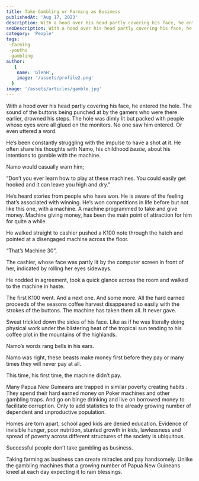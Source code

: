 ```yaml
---
title: Take Gambling or Farming as Business
publishedAt: 'Aug 17, 2023'
description: With a hood over his head partly covering his face, he entered the hole. 
seoDescription: With a hood over his head partly covering his face, he entered the hole. 
category: 'People'
tags: 
 -farming
 -youths
 -gambling
author:
   {
    name: 'GlenH',
    image: '/assets/profile2.png'
  }
image: '/assets/articles/gamble.jpg'
---
```


With a hood over his head partly covering his face, he entered the hole. The sound of the buttons being punched at by the gamers who were there earlier, drowned his steps. The hole was dimly lit but packed with people whose eyes were all glued on the monitors. No one saw him entered. Or even uttered a word.

He’s been constantly struggling with the impulse to have a shot at it. He often share his thoughts with Namo, his childhood _bestie,_ about his intentions to gamble with the machine. 

Namo would casually warn him;

“Don’t you ever learn how to play at these machines. You could easily get hooked and it can leave you high and dry.”

He’s heard stories from people who have won. He is aware of the feeling that’s associated with winning. He’s won competitions in life before but not like this one, with a machine. A machine programmed to take and give money. Machine giving money, has been the main point of attraction for him for quite a while.

He walked straight to cashier pushed a K100 note through the hatch and pointed at a disengaged machine across the floor. 

“That’s Machine 30”,

The cashier, whose face was partly lit by the computer screen in front of her, indicated by rolling her eyes sideways.

He nodded in agreement, took a quick glance across the room and walked to the machine in haste.

The first K100 went. And a next one. And some more. All the hard earned proceeds of the seasons coffee harvest disappeared so easily with the strokes of the buttons. The machine has taken them all. It never gave. 

Sweat trickled down the sides of his face. Like as if he was literally doing physical work under the blistering heat of the tropical sun tending to his coffee plot in the mountains of the highlands.

Namo’s words rang bells in his ears.

Namo was right, these beasts make money first before they pay or many times they will never pay at all.

This time, his first time, the machine didn’t pay.

Many Papua New Guineans are trapped in similar poverty creating habits . They spend their hard earned money on Poker machines and other gambling traps. And go on binge drinking and live on borrowed money to facilitate corruption. Only to add statistics to the already growing number of dependent and unproductive population. 

Homes are torn apart, school aged kids are denied education. Evidence of invisible hunger, poor nutrition, stunted growth in kids, lawlessness and spread of poverty across different structures of the society is ubiquitous.

Successful people don’t take gambling as business. 

Taking farming as business can create miracles and pay handsomely. Unlike the gambling machines that a growing number of Papua New Guineans kneel at each day expecting it to rain blessings.